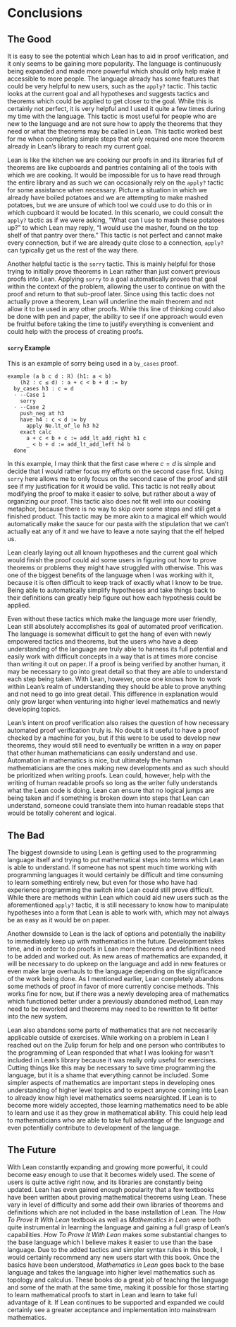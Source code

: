 # Conclusions


## The Good

It is easy to see the potential which Lean has to aid in proof verification, and it only seems to be gaining more popularity. The language is continuously being expanded and made more powerful which should only help make it accessible to more people. The language already has some features that could be very helpful to new users, such as the `apply?` tactic. This tactic looks at the current goal and all hypotheses and suggests tactics and theorems which could be applied to get closer to the goal. While this is certainly not perfect, it is very helpful and I used it quite a few times during my time with the language. This tactic is most useful for people who are new to the language and are not sure how to apply the theorems that they need or what the theorems may be called in Lean. This tactic worked best for me when completing simple steps that only required one more theorem already in Lean's library to reach my current goal. 

Lean is like the kitchen we are cooking our proofs in and its libraries full of theorems are like cupboards and pantries containing all of the tools with which we are cooking. It would be impossible for us to have read through the entire library and as such we can occasionally rely on the `apply?` tactic for some assistance when necessary. Picture a situation in which we already have boiled potatoes and we are attempting to make mashed potatoes, but we are unsure of which tool we could use to do this or in which cupboard it would be located. In this scenario, we could consult the `apply?` tactic as if we were asking, "What can I use to mash these potatoes up?" to which Lean may reply, "I would use the masher, found on the top shelf of that pantry over there." This tactic is not perfect and cannot make every connection, but if we are already quite close to a connection, `apply?` can typically get us the rest of the way there.

Another helpful tactic is the `sorry` tactic. This is mainly helpful for those trying to initially prove theorems in Lean rather than just convert previous proofs into Lean. Applying `sorry` to a goal automatically proves that goal within the context of the problem, allowing the user to continue on with the proof and return to that sub-proof later. Since using this tactic does not actually prove a theorem, Lean will underline the main theorem and not allow it to be used in any other proofs. While this line of thinking could also be done with pen and paper, the ability to see if one approach would even be fruitful before taking the time to justify everything is convenient and could help with the process of creating proofs. 

#### `sorry` Example

This is an example of sorry being used in a `by_cases` proof.

```lean
example (a b c d : ℝ) (h1: a < b) 
    (h2 : c ≤ d) : a + c < b + d := by
  by_cases h3 : c = d
  · --Case 1 
    sorry
  · --Case 2
    push_neg at h3
    have h4 : c < d := by
      apply Ne.lt_of_le h3 h2
    exact calc
      a + c < b + c := add_lt_add_right h1 c
      _ < b + d := add_lt_add_left h4 b
  done
```

In this example, I may think that the first case where $c = d$ is simple and decide that I would rather focus my efforts on the second case first. Using `sorry` here allows me to only focus on the second case of the proof and still see if my justification for it would be valid. This tactic is not really about modifying the proof to make it easier to solve, but rather about a way of organizing our proof. This tactic also does not fit well into our cooking metaphor, because there is no way to skip over some steps and still get a finished product. This tactic may be more akin to a magical elf which would automatically make the sauce for our pasta with the stipulation that we can't actually eat any of it and we have to leave a note saying that the elf helped us.

Lean clearly laying out all known hypotheses and the current goal which would finish the proof could aid some users in figuring out how to prove theorems or problems they might have struggled with otherwise. This was one of the biggest benefits of the language when I was working with it, because it is often difficult to keep track of exactly what I know to be true. Being able to automatically simplify hypotheses and take things back to their definitions can greatly help figure out how each hypothesis could be applied.

Even without these tactics which make the language more user friendly, Lean still absolutely accomplishes its goal of automated proof verification. The language is somewhat difficult to get the hang of even with newly empowered tactics and theorems, but the users who have a deep understanding of the language are truly able to harness its full potential and easily work with difficult concepts in a way that is at times more concise than writing it out on paper. If a proof is being verified by another human, it may be necessary to go into great detail so that they are able to understand each step being taken. With Lean, however, once one knows how to work within Lean's realm of understanding they should be able to prove anything and not need to go into great detail. This difference in explanation would only grow larger when venturing into higher level mathematics and newly developing topics. 

Lean's intent on proof verification also raises the question of how necessary automated proof verification truly is. No doubt is it useful to have a proof checked by a machine for you, but if this were to be used to develop new theorems, they would still need to eventually be written in a way on paper that other human mathematicians can easily understand and use. Automation in mathematics is nice, but ultimately the human mathematicians are the ones making new developments and as such should be prioritized when writing proofs. Lean could, however, help with the writing of human readable proofs so long as the writer fully understands what the Lean code is doing. Lean can ensure that no logical jumps are being taken and if something is broken down into steps that Lean can understand, someone could translate them into human readable steps that would be totally coherent and logical.


## The Bad

The biggest downside to using Lean is getting used to the programming language itself and trying to put mathematical steps into terms which Lean is able to understand. If someone has not spent much time working with programming languages it would certainly be difficult and time consuming to learn something entirely new, but even for those who have had experience programming the switch into Lean could still prove difficult. While there are methods within Lean which could aid new users such as the aforementioned `apply?` tactic, it is still necessary to know how to manipulate hypotheses into a form that Lean is able to work with, which may not always be as easy as it would be on paper. 

Another downside to Lean is the lack of options and potentially the inability to immediately keep up with mathematics in the future. Development takes time, and in order to do proofs in Lean more theorems and definitions need to be added and worked out. As new areas of mathematics are expanded, it will be necessary to do upkeep on the language and add in new features or even make large overhauls to the language depending on the significance of the work being done. As I mentioned earlier, Lean completely abandons some methods of proof in favor of more currently concise methods. This works fine for now, but if there was a newly developing area of mathematics which functioned better under a previously abandoned method, Lean may need to be reworked and theorems may need to be rewritten to fit better into the new system. 

Lean also abandons some parts of mathematics that are not neccesarily applicable outside of exercises. While working on a problem in Lean I reached out on the Zulip forum for help and one person who contributes to the programming of Lean responded that what I was looking for wasn't included in Lean's library because it was really only useful for exercises. Cutting things like this may be necessary to save time programming the language, but it is a shame that everything cannot be included. Some simpler aspects of mathematics are important steps in developing ones understanding of higher level topics and to expect anyone coming into Lean to already know high level mathematics seems nearsighted. If Lean is to become more widely accepted, those learning mathematics need to be able to learn and use it as they grow in mathematical ability. This could help lead to mathematicians who are able to take full advantage of the language and even potentially contribute to development of the language.

## The Future

With Lean constantly expanding and growing more powerful, it could become easy enough to use that it becomes widely used. The scene of users is quite active right now, and its libraries are constantly being updated. Lean has even gained enough popularity that a few textbooks have been written about proving mathematical theorems using Lean. These vary in level of difficulty and some add their own libraries of theorems and definitions which are not included in the base installation of Lean. The *How To Prove It With Lean* textbook as well as *Mathematics in Lean* were both quite instrumental in learning the language and gaining a full grasp of Lean's capabilities. *How To Prove It With Lean* makes some substantial changes to the base language which I believe makes it easier to use than the base language. Due to the added tactics and simpler syntax rules in this book, I would certainly recommend any new users start with this book. Once the basics have been understood, *Mathematics in Lean* goes back to the base language and takes the language into higher level mathematics such as topology and calculus. These books do a great job of teaching the language and some of the math at the same time, making it possible for those starting to learn mathematical proofs to start in Lean and learn to take full advantage of it. If Lean continues to be supported and expanded we could certainly see a greater acceptance and implementation into mainstream mathematics.